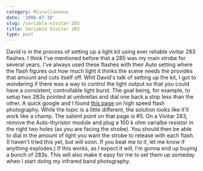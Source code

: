 ```yaml
---
category: Miscellaneous
date: '2006-07-10'
slug: /variable-vivitar-283
title: Variable Vivitar 283
type: post
---
```



David is in the process of setting up a light kit using ever
reliable vivitar 283 flashes. I think I've mentioned before that a
285 was my main strobe for several years. I've always used these
flashes with their Auto setting where the flash figures out how
much light it thinks the scene needs the provides that amount and
cuts itself off. Whit David's talk of setting up the kit, I got to
wondering if there was a way to control the light output so that
you could have a consistent, controllable light burst. The goal
being, for example, to setup two 283s pointed at umbrellas and dial
one back a stop less than the other. A quick google and I found
[this page](http://www.hiviz.com/activities/guidebook/Activity_02.html)
on high speed flash photography. While the topic is a little
different, the solution looks like it'll work like a champ. The
salient point on that page is \#5. On a Vivitar 283, remove the
Auto-thyristor module and plug a 100 k ohm varialbe resistor in the
right two holes (as you are facing the strobe). You should then be
able to dial in the amount of light you want the strobe to release
with each flash. (I haven't tried this yet, but will soon. If you
beat me to it, let me know if anything explodes.) If this works, as
I expect it will, I'm gonna end up buying a bunch of 283s. This
will also make it easy for me to set them up someday when I start
doing my infrared band photography.